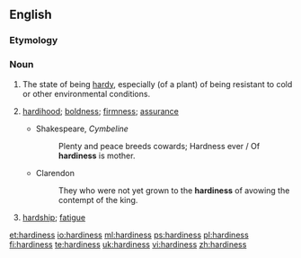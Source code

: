 ==English==

===Etymology===
{{suffix|hardy|ness}}

===Noun===
{{wikipedia|hardiness (plants)}}
{{en-noun|es|-}}

# The state of being [[hardy]], especially (of a plant) of being resistant to cold or other environmental conditions.
# {{obsolete}} [[hardihood]]; [[boldness]]; [[firmness]]; [[assurance]]
#* Shakespeare, ''Cymbeline''
#*: Plenty and peace breeds cowards; Hardness ever / Of '''hardiness''' is mother.
#* Clarendon
#*: They who were not yet grown to the '''hardiness''' of avowing the contempt of the king.
# {{obsolete}} [[hardship]]; [[fatigue]]
#: {{rfquotek|Spenser}}

[[et:hardiness]]
[[io:hardiness]]
[[ml:hardiness]]
[[ps:hardiness]]
[[pl:hardiness]]
[[fi:hardiness]]
[[te:hardiness]]
[[uk:hardiness]]
[[vi:hardiness]]
[[zh:hardiness]]